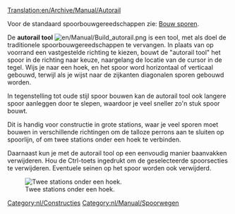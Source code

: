 [[Translation:en/Archive/Manual/Autorail]]
{{nl/Vertaling|en/Archive/Manual/Autorail|95}}

Voor de standaard spoorbouwgereedschappen zie: [[nl/Manual/Bouw sporen|Bouw sporen]].

De '''autorail tool''' [[File:en/Manual/Build autorail.png]] is een tool, met als doel de traditionele spoorbouwgereedschappen te vervangen. In plaats van op voorrand een vastgestelde richting te kiezen, bouwt de "autorail tool" het spoor in de richting naar keuze, naargelang de locatie van de cursor in de tegel. Wijs je naar een hoek, en het spoor word horizontaal of verticaal gebouwd, terwijl als je wijst naar de zijkanten diagonalen sporen gebouwd worden.

In tegenstelling tot oude stijl spoor bouwen kan de autorail tool ook langere spoor aanleggen door te slepen, waardoor je veel sneller zo'n stuk spoor bouwt.

Dit is handig voor constructie in grote stations, waar je veel sporen moet bouwen in verschillende richtingen om de talloze perrons aan te sluiten op spoorlijn, of om twee stations onder een hoek te verbinden.

Daarnaast kun je met de autorail tool op een eenvoudig manier baanvakken verwijderen. Hou de Ctrl-toets ingedrukt om de geselecteerde spoorsecties te verwijderen. Eventuele seinen op het spoor worden ook verwijderd.

[[File:en/Archive/Manual/Corner station.png|center|frame|Twee stations onder een hoek.]]

[[Category:nl/Constructies]]
[[Category:nl/Manual/Spoorwegen]]